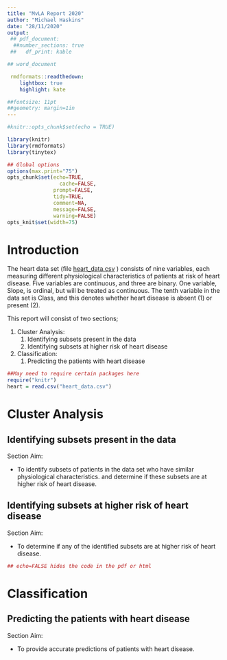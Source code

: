 ```yaml
---
title: "MvLA Report 2020"
author: "Michael Haskins"
date: "28/11/2020"
output: 
 ## pdf_document:
  ##number_sections: true
 ##   df_print: kable

## word_document

 rmdformats::readthedown:
    lightbox: true
    highlight: kate

##fontsize: 11pt  
##geometry: margin=1in  
---
```


```r
#knitr::opts_chunk$set(echo = TRUE)

library(knitr)
library(rmdformats)
library(tinytex)

## Global options
options(max.print="75")
opts_chunk$set(echo=TRUE,
	             cache=FALSE,
               prompt=FALSE,
               tidy=TRUE,
               comment=NA,
               message=FALSE,
               warning=FALSE)
opts_knit$set(width=75)
```




# Introduction

The heart data set (file [heart_data.csv](heart_data.csv) ) consists of nine variables, each measuring different physiological characteristics of patients at risk of heart
disease. Five variables are continuous, and three are binary. One variable,
Slope, is ordinal, but will be treated as continuous. The tenth
variable in the data set is Class, and this denotes whether heart disease is
absent (1) or present (2). 

This report will consist of two sections;

   1. Cluster Analysis:
      1. Identifying subsets present in the data
      2. Identifying subsets at higher risk of heart disease
   2. Classification:
      1. Predicting the patients with heart disease
    



```r
##May need to require certain packages here
require("knitr") 
heart = read.csv("heart_data.csv")

```

# Cluster Analysis

## Identifying subsets present in the data

Section Aim:

  * To identify subsets of patients in the data set who have similar physiological characteristics. and determine if these subsets are at higher risk of heart disease.


## Identifying subsets at higher risk of heart disease

Section Aim: 

  * To determine if any of the identified subsets are at higher risk of heart disease.

```r
## echo=FALSE hides the code in the pdf or html


```

# Classification

## Predicting the patients with heart disease

  Section Aim: 

  * To provide accurate predictions of patients with heart disease.
